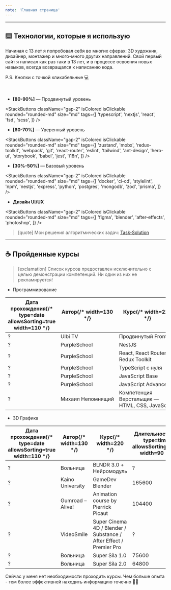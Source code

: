 ```yaml
---
note: 'Главная страница'
---
```


---

## ⌨️ Технологии, которые я использую

Начиная с 13 лет я попробовал себя во многих сферах: 3D художник, дизайнер, монтажер и много-много других направлений. Свой первый сайт я написал как раз таки в 13 лет, и в процессе освоения новых навыков, всегда возвращался к написанию кода.

P.S. Кнопки с точкой кликабельные 💻

⠀
- **[80-90%]** — Продвинутый уровень

<StackButtons
  className="gap-2"
  isColored
  isClickable
  rounded="rounded-md"
  size="md"
  tags={[
    'typescript',
    'nextjs',
    'react',
    'fsd',
    'scss',
  ]}
/>

- **[60-70%]** — Уверенный уровень

<StackButtons
  className="gap-2"
  isColored
  isClickable
  rounded="rounded-md"
  size="md"
  tags={[
    'zustand',
    'mobx',
    'redux-toolkit',
    'webpack',
    'git',
    'react-router',
    'eslint',
    'tailwind',
    'ant-design',
    'hero-ui',
    'storybook',
    'babel',
    'jest',
    'i18n',
  ]}
/>

- **[30%-50%]** — Базовый уровень

<StackButtons
  className="gap-2"
  isColored
  isClickable
  rounded="rounded-md"
  size="md"
  tags={[
    'docker',
    'ci-cd',
    'stylelint',
    'npm',
    'nestjs',
    'express',
    'python',
    'postgres',
    'mongodb',
    'zod',
    'prisma',
  ]}
/>

- **Дизайн UI/UX**

<StackButtons
  className="gap-2"
  isColored
  isClickable
  rounded="rounded-md"
  size="md"
  tags={[
    'figma',
    'blender',
    'after-effects',
    'photoshop',
  ]}
/>

> [quote] Мои решения алгоритмических задач: [Task-Solution](https://github.com/MarkMelior/Task-Solution)

---

## ☕️ Пройденные курсы

> [exclamation] Список курсов предоставлен исключительно с целью демонстрации компетенций. Ни один из них не рекламируется!

- Программирование

| Дата прохождения{/* type=date allowsSorting=true width=110 */} | Автор{/* width=130 */} | Курс{/* width=220 */} | Длительность{/* type=time allowsSorting=true width=90 */} |
| ---------------- | ------------------ | ---------------------------------------------------------- | ------------ |
| ?        | Ulbi TV            | Продвинутый Frontend                                       | 165600       |
| ?        | PurpleSchool       | NestJS                                                     | 39600        |
| ?        | PurpleSchool       | React, React Router и Redux Toolkit                        | 54000        |
| ?        | PurpleSchool       | TypeScript с нуля                                          | 68400        |
| ?        | PurpleSchool       | JavaScript Base                                            | 64800        |
| ?        | PurpleSchool       | JavaScript Advanced                                        | 57600        |
| ?        | Михаил Непомнящий  | Компетенция Верстальщик — HTML, CSS, JavaScript            | 97200        |

- 3D Графика

| Дата прохождения{/* type=date allowsSorting=true width=110 */} | Автор{/* width=130 */} | Курс{/* width=220 */} | Длительность{/* type=time allowsSorting=true width=90 */} |
| ---------------  | ----------------- | ------------------------------------------------------------------ | ------------ |
| ?        | Вольница          | BLNDR 3.0 + Нейромодуль                                            | ?            |
| ?        | Kaino University  | GameDev Blender                                                    | 165600       |
| ?        | Gumroad – Alive!  | Animation course by Pierrick Picaut                                | 104400       |
| ?        | VideoSmile        | Super Cinema 4D / Blender / Substance / After Effect / Premier Pro | ?            |
| ?        | Вольница          | Super Sila 1.0                                                     | 75600        |
| ?        | Вольница          | Super Sila 2.0                                                     | 64800        |

Сейчас у меня нет необходимости проходить курсы. Чем больше опыта - тем более эффективней находить информацию точечно 😬😅
